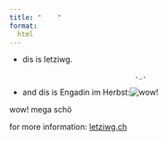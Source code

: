 ```yaml
---
title: "    "
format:
  html
---
```


-   dis is letziwg.

    ```         
                                ._.
    ```

-   and dis is Engadin im Herbst:![wow!](engadin im herbst.jpg)

wow! mega schö

for more information: [letziwg.ch](http://letziwg.ch)

